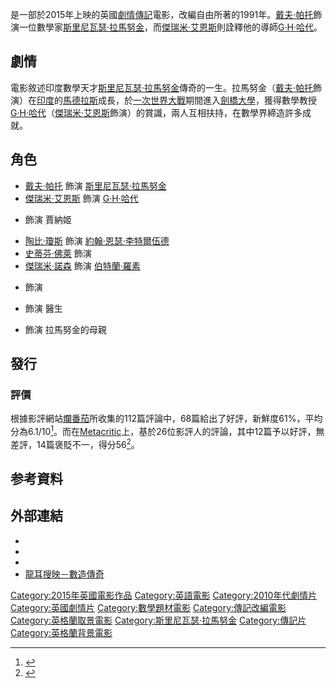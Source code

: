 {{noteTA
|G1=Show
|G2=Movie
}}
{{Infobox film
| name = 天才無限家
| original_name = {{lang|en|''The Man Who Knew Infinity''}}
| image = The Man Who Knew Infinity Poster.jpg
| alt =
| caption = 電影海報
| director = 馬修·布朗
| producer = {{link-en|愛德華·R·普雷斯曼|Edward R. Pressman}}<br>吉姆·楊<br>喬·湯瑪斯<br>馬克·蒙哥馬利<br>（執行製片）
| screenplay = 馬修·布朗
| based_on = {{based on|{{link-en|天才無限家 (傳記)|The Man Who Knew Infinity|天才無限家}}|{{link-en|羅伯特·卡尼格爾|Robert Kanigel}}}}
| starring = [[戴夫·帕托|戴夫·帕托]]<br>[[傑瑞米·艾恩斯|傑瑞米·艾恩斯]]<br>{{link-en|杜彌凱·畢思|Devika Bhise}}<br>[[陶比·瓊斯|陶比·瓊斯]]<br>[[史蒂芬·佛萊|史蒂芬·佛萊]]<br>[[傑瑞米·諾森|傑瑞米·諾森]]<br>{{link-en|凱文·麥納利|Kevin McNally}}<br>{{link-en|安佐·席倫提|Enzo Cilenti}}
| music = 寇比·布朗
| cinematography = {{link-en|賴瑞·史密斯 (攝影師)|Larry Smith (cinematographer)|賴瑞·史密斯}} 
| editing = JC邦德
| studio = Pressman Film<br>Xeitgeist Entertainment Group<br>Cayenne Pepper Productions
| distributor = [[華納兄弟|華納兄弟]]<br>（英國）<br>{{link-en|IFC Films|IFC Films}}<ref name=Brennan20161014>{{cite web |url=http://blogs.indiewire.com/thompsononhollywood/ifc-films-acquires-math-genius-biopic-the-man-who-knew-infinity-with-jeremy-irons-and-dev-patel-20151014 |title=IFC Films Acquires Math Genius Biopic 'The Man Who Knew Infinity,' with Jeremy Irons and Dev Patel |date=14 October 2015 |accessdate=24 February 2016 |author=Matt Brennan |website=Indiewire / Thompson on Hollywood! |archive-url=https://web.archive.org/web/20160305112107/http://blogs.indiewire.com/thompsononhollywood/ifc-films-acquires-math-genius-biopic-the-man-who-knew-infinity-with-jeremy-irons-and-dev-patel-20151014 |archive-date=2016-03-05 |dead-url=yes }}</ref><br>（美國）
|  released = {{film date|2015|09|17|[[2015年多倫多國際影展|TIFF]]|2016|04|08|英國|2016|04|29|美國|df=y}}<ref>{{cite web|title=Release Info|url=http://www.imdb.com/title/tt0787524/releaseinfo?ref_=tt_ov_inf|website=IMDB|publisher=IMDB|accessdate=20 June 2016|archive-date=2016-03-01|archive-url=https://web.archive.org/web/20160301224123/http://www.imdb.com/title/tt0787524/releaseinfo?ref_=tt_ov_inf|dead-url=no}}</ref>
| runtime = 108分鐘
| country = {{UK}}
| language = 英語
| budget =
| gross = $1,100萬美元<ref>{{cite web|url=http://www.boxofficemojo.com/movies/?id=themanwhoknewinfinity.htm|title=The Man Who Knew Infinity (2016)|work=Box Office Mojo|accessdate=August 23, 2016|archive-date=2018-09-08|archive-url=https://web.archive.org/web/20180908092740/https://www.boxofficemojo.com/movies/?id=themanwhoknewinfinity.htm|dead-url=no}}</ref>
| cn_name = 知无涯者
| hk_name = 數造傳奇
| tw_name = 天才無限家
}}
{{作品名稱|name=''The Man Who Knew Infinity''|hk=數造傳奇|tw=天才無限家
|cn=知无涯者}}是一部於2015年上映的英國[[劇情片|劇情]][[傳記電影|傳記]]電影，改編自由{{link-en|羅伯特·卡尼格爾|Robert Kanigel}}所著的1991年{{link-en|天才無限家 (傳記)|The Man Who Knew Infinity|同名書籍}}。[[戴夫·帕托|戴夫·帕托]]飾演一位數學家[[斯里尼瓦瑟·拉馬努金|斯里尼瓦瑟·拉馬努金]]，而[[傑瑞米·艾恩斯|傑瑞米·艾恩斯]]則詮釋他的導師[[戈弗雷·哈羅德·哈代|G·H·哈代]]。

== 劇情 ==
電影敘述印度數學天才[[斯里尼瓦瑟·拉馬努金|斯里尼瓦瑟·拉馬努金]]傳奇的一生。拉馬努金（[[戴夫·帕托|戴夫·帕托]]飾演）在[[印度|印度]]的[[清奈|馬德拉斯]]成長，於[[一次世界大戰|一次世界大戰]]期間進入[[劍橋大學|劍橋大學]]，獲得數學教授[[戈弗雷·哈羅德·哈代|G·H·哈代]]（[[傑瑞米·艾恩斯|傑瑞米·艾恩斯]]飾演）的賞識，兩人互相扶持，在數學界締造許多成就。

== 角色 ==
* [[戴夫·帕托|戴夫·帕托]] 飾演 [[斯里尼瓦瑟·拉馬努金|斯里尼瓦瑟·拉馬努金]]
* [[傑瑞米·艾恩斯|傑瑞米·艾恩斯]] 飾演 [[G·H·哈代|G·H·哈代]]
* {{link-en|杜彌凱·畢思|Devika Bhise}} 飾演 賈納姬
* [[陶比·瓊斯|陶比·瓊斯]] 飾演 [[約翰·恩瑟·李特爾伍德|約翰·恩瑟·李特爾伍德]]
* [[史蒂芬·佛萊|史蒂芬·佛萊]] 飾演 {{link-en|佛朗西斯·史拜因|Francis Spring}}
* [[傑瑞米·諾森|傑瑞米·諾森]] 飾演 [[伯特蘭·羅素|伯特蘭·羅素]]
* {{link-en|凱文·麥納利|Kevin McNally}} 飾演 {{link-en|珀西·亞歷山大·麥克馬洪|Percy Alexander MacMahon}}
* {{link-en|安佐·席倫提|Enzo Cilenti}} 飾演 醫生
* {{link-en|艾瑞達蒂·納格|Arundathi Nag}} 飾演 拉馬努金的母親

== 發行 ==

=== 評價 ===
根據影評網站[[爛番茄|爛番茄]]所收集的112篇評論中，68篇給出了好評，新鮮度61%，平均分為6.1/10<ref>{{cite web|title=The Man Who Knew Infinity (2016)|url=http://www.rottentomatoes.com/m/the_man_who_knew_infinity//|publisher=[[Rotten_Tomatoes|Rotten Tomatoes]]|accessdate=1 May 2016|archive-date=2021-03-03|archive-url=https://web.archive.org/web/20210303011556/https://www.rottentomatoes.com/m/the_man_who_knew_infinity|dead-url=no}}</ref>。而在[[Metacritic|Metacritic]]上，基於26位影評人的評論，其中12篇予以好評，無差評，14篇褒貶不一，得分56<ref>{{cite web|title=The Man Who Knew Infinity (2016)|url=http://www.metacritic.com/movie/the-man-who-knew-infinity|publisher=[[Metacritic|Metacritic]]|accessdate=12 May 2016|archive-date=2020-08-25|archive-url=https://web.archive.org/web/20200825094700/https://www.metacritic.com/movie/the-man-who-knew-infinity|dead-url=no}}</ref>。

== 参考資料 ==
{{Reflist|2}}

== 外部連結 ==
* {{IMDb title|0787524|The Man Who Knew Infinity}}
* {{rotten-tomatoes|the_man_who_knew_infinity|The Man Who Knew Infinity}}
* {{metacritic film|the-man-who-knew-infinity|The Man Who Knew Infinity}}
* [http://www.silencetv.hk/program/%E9%BE%8D%E8%80%B3%E6%90%9C%E6%98%A0%EF%BC%8D%E6%95%B8%E9%80%A0%E5%82%B3%E5%A5%87/ 龍耳搜映－數造傳奇] {{Wayback|url=http://www.silencetv.hk/program/%E9%BE%8D%E8%80%B3%E6%90%9C%E6%98%A0%EF%BC%8D%E6%95%B8%E9%80%A0%E5%82%B3%E5%A5%87/ |date=20191022165100 }}

{{DEFAULTSORT:Man Who Knew Infinity, The}}
[[Category:2015年英國電影作品|Category:2015年英國電影作品]]
[[Category:英語電影|Category:英語電影]]
[[Category:2010年代劇情片|Category:2010年代劇情片]]
[[Category:英國劇情片|Category:英國劇情片]]
[[Category:數學題材電影|Category:數學題材電影]]
[[Category:傳記改編電影|Category:傳記改編電影]]
[[Category:英格蘭取景電影|Category:英格蘭取景電影]]
[[Category:斯里尼瓦瑟·拉馬努金|Category:斯里尼瓦瑟·拉馬努金]]
[[Category:傳記片|Category:傳記片]]
[[Category:英格蘭背景電影|Category:英格蘭背景電影]]